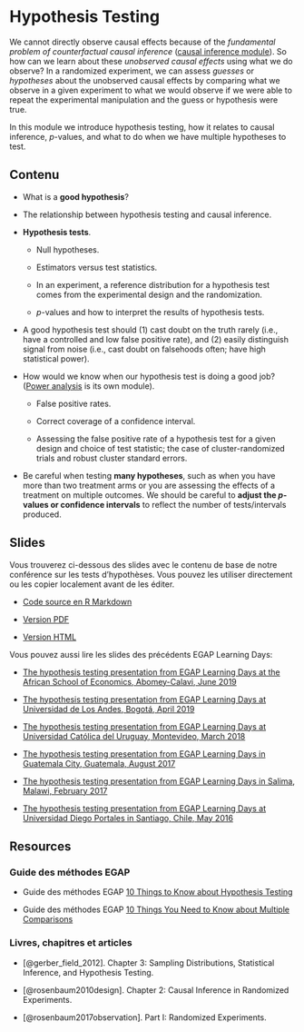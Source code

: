 # Hypothesis Testing {.tabset}


We cannot directly observe causal effects because of the *fundamental problem of counterfactual causal inference* ([causal inference module](causal-inference.html)).  So how can we learn about these *unobserved causal effects* using what we do observe?  In a randomized experiment, we can assess *guesses* or *hypotheses* about the unobserved causal effects by comparing what we observe in a given experiment to what we would observe if we were able to repeat the experimental manipulation and the guess or hypothesis were true.

In this module we introduce hypothesis testing, how it relates to causal inference, $p$-values, and what to do when we have multiple hypotheses to test.


## Contenu

- What is a **good hypothesis**?

- The relationship between hypothesis testing and causal inference.

- **Hypothesis tests**.

     - Null hypotheses.

     - Estimators versus test statistics.

     - In an experiment, a reference distribution for a hypothesis test comes from the experimental design and the randomization.

     - $p$-values and how to interpret the results of hypothesis tests.

- A good hypothesis test should (1) cast doubt on the truth rarely (i.e., have a controlled and low false positive rate), and (2) easily distinguish signal from noise (i.e., cast doubt on falsehoods often; have high statistical power).

- How would we know when our hypothesis test is doing a good job? ([Power analysis](statistical-power-and-design-diagnosands.html) is its own module).

    - False positive rates.  
    
    - Correct coverage of a confidence interval.

    - Assessing the false positive rate of a hypothesis test for a given design and choice of test statistic; the case of cluster-randomized trials and robust cluster standard errors.

- Be careful when testing **many hypotheses**, such as when you have more than two treatment arms or you are assessing the effects of a treatment on multiple outcomes.  We should be careful to **adjust the $p$-values or confidence intervals** to reflect the number of tests/intervals produced.

## Slides

Vous trouverez ci-dessous des slides avec le contenu de base de notre conférence sur les tests d'hypothèses. Vous pouvez les utiliser directement ou les copier localement avant de les éditer.

 - [Code source en R Markdown](https://egap.github.io/learningdays-resources/Slides/hypothesistesting-slides.Rmd)

 - [Version PDF](https://egap.github.io/learningdays-resources/Slides/hypothesistesting-slides.pdf)

 - [Version HTML](https://egap.github.io/learningdays-resources/Slides/hypothesistesting-slides.html)

Vous pouvez aussi lire les slides des précédents EGAP Learning Days:

 - [The hypothesis testing presentation from EGAP Learning Days at the African School of Economics, Abomey-Calavi, June 2019](https://egap.github.io/learningdays-resources/Slides/Examples/hypothesistesting-benin.pdf)

 - [The hypothesis testing presentation from EGAP Learning Days at Universidad de Los Andes, Bogotá, April 2019](https://egap.github.io/learningdays-resources/Slides/Examples/hypothesistesting-bogota.pdf)

 - [The hypothesis testing presentation from EGAP Learning Days at Universidad Católica del Uruguay, Montevideo, March 2018](https://egap.github.io/learningdays-resources/Slides/Examples/hypothesistesting-montevideo.pdf)

 - [The hypothesis testing presentation from EGAP Learning Days in Guatemala City, Guatemala, August 2017](https://egap.github.io/learningdays-resources/Slides/Examples/hypothesistesting-guatemala.pdf)

 - [The hypothesis testing presentation from EGAP Learning Days in Salima, Malawi, February 2017](https://egap.github.io/learningdays-resources/Slides/Examples/hypothesistesting-malawi.pdf)

 - [The hypothesis testing presentation from EGAP Learning Days at Universidad Diego Portales in Santiago, Chile, May 2016](https://egap.github.io/learningdays-resources/Slides/Examples/hypothesistesting-santiago.pdf)


## Resources

### Guide des méthodes EGAP

  - Guide des méthodes EGAP [10 Things to Know about Hypothesis Testing](https://egap.org/resource/10-things-to-know-about-hypothesis-testing/)

  - Guide des méthodes EGAP [10 Things You Need to Know about Multiple Comparisons](https://egap.org/resource/10-things-to-know-about-multiple-comparisons/)

### Livres, chapitres et articles

 - [@gerber_field_2012]. Chapter 3: Sampling Distributions, Statistical Inference, and Hypothesis Testing.
 
 - [@rosenbaum2010design]. Chapter 2: Causal Inference in Randomized Experiments.

 - [@rosenbaum2017observation]. Part I: Randomized Experiments.

